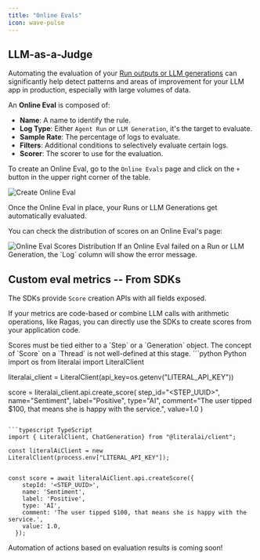 ```yaml
---
title: "Online Evals"
icon: wave-pulse
---
```


## LLM-as-a-Judge
Automating the evaluation of your [Run outputs or LLM generations](/guides/logs#semantics) can significantly help
detect patterns and areas of improvement for your LLM app in production, especially with large volumes of data.

An **Online Eval** is composed of:

- **Name**: A name to identify the rule.
- **Log Type**: Either `Agent Run` or `LLM Generation`, it's the target to evaluate.
- **Sample Rate**: The percentage of logs to evaluate.
- **Filters**: Additional conditions to selectively evaluate certain logs.
- **Scorer**: The scorer to use for the evaluation.

To create an Online Eval, go to the `Online Evals` page and click on the `+` button in the upper right corner of the table.

<Frame caption="Create Online Eval">
  <img src="/images/create-online-eval.gif" alt="Create Online Eval" />
</Frame>

Once the Online Eval in place, your Runs or LLM Generations get automatically evaluated. 

You can check the distribution of scores on an Online Eval's page:

<Frame caption="Online Eval Scores Distribution">
  <img src="/images/online-eval-distribution.png" alt="Online Eval Scores Distribution" />
</Frame>

<Note>
If an Online Eval failed on a Run or LLM Generation, the `Log` column will show the error message.
</Note>

## Custom eval metrics -- From SDKs

The SDKs provide `Score` creation APIs with all fields exposed.  

If your metrics are code-based or combine LLM calls with arithmetic operations, like Ragas, you can
directly use the SDKs to create scores from your application code. 

<Note>
Scores must be tied either to a `Step` or a `Generation` object.  
The concept of `Score` on a `Thread` is not well-defined at this stage.
</Note>

<CodeGroup>
```python Python
import os
from literalai import LiteralClient

literalai_client = LiteralClient(api_key=os.getenv("LITERAL_API_KEY"))

score = literalai_client.api.create_score(
    step_id="<STEP_UUID>",
    name="Sentiment",
    label="Positive",
    type="AI",
    comment="The user tipped $100, that means she is happy with the service.",
    value=1.0
)
```

```typescript TypeScript
import { LiteralClient, ChatGeneration} from "@literalai/client";

const literalAiClient = new LiteralClient(process.env["LITERAL_API_KEY"]);


const score = await literalAiClient.api.createScore({
    stepId: '<STEP_UUID>',
    name: 'Sentiment',
    label: 'Positive',
    type: 'AI',
    comment: 'The user tipped $100, that means she is happy with the service.',
    value: 1.0,
  });

```
</CodeGroup>

<Info>
Automation of actions based on evaluation results is coming soon!
</Info>
